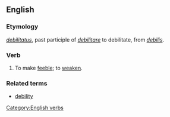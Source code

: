 ==English==

===Etymology===
{{L.}} ''[[debilitatus]]'', past participle of ''[[debilitare]]'' to debilitate, from ''[[debilis]]''.

===Verb===
[[Category:English verbs]]
{{en-infl-reg-other-e|debilitat|e}}
# To make [[feeble]]; to [[weaken]].

===Related terms===
*[[debility]]